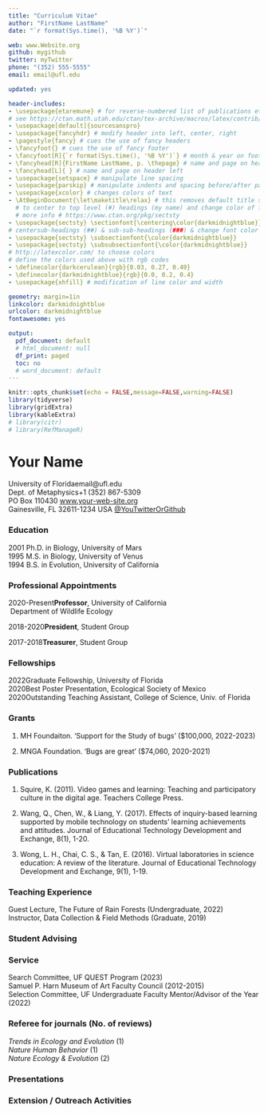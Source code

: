 ```yaml
---
title: "Curriculum Vitae"
author: "FirstName LastName"
date: "`r format(Sys.time(), '%B %Y')`"

web: www.Website.org
github: mygithub
twitter: myTwitter
phone: "(352) 555-5555"
email: email@ufl.edu

updated: yes

header-includes:
- \usepackage{etaremune} # for reverse-numbered list of publications etc
# see https://ctan.math.utah.edu/ctan/tex-archive/macros/latex/contrib/etaremune/etaremune.pdf
- \usepackage[default]{sourcesanspro}
- \usepackage{fancyhdr} # modify header into left, center, right
- \pagestyle{fancy} # cues the use of fancy headers
- \fancyfoot{} # cues the use of fancy footer
- \fancyfoot[R]{`r format(Sys.time(), '%B %Y')`} # month & year on footer right
- \fancyhead[R]{FirstName LastName, p. \thepage} # name and page on header right
- \fancyhead[L]{ } # name and page on header left
- \usepackage{setspace} # manipulate line spacing 
- \usepackage{parskip} # manipulate indents and spacing before/after paragraphs 
- \usepackage{xcolor} # changes colors of text
- \AtBeginDocument{\let\maketitle\relax} # this removes default title section
  # to center to top level (#) headings (my name) and change color of font
  # more info # https://www.ctan.org/pkg/sectsty
- \usepackage{sectsty} \sectionfont{\centering\color{darkmidnightblue}}
# centersub-headings (##) & sub-sub-headings (###) & change font color
- \usepackage{sectsty} \subsectionfont{\color{darkmidnightblue}}
- \usepackage{sectsty} \subsubsectionfont{\color{darkmidnightblue}}
# http://latexcolor.com/ to choose colors
# define the colors used above with rgb codes
- \definecolor{darkcerulean}{rgb}{0.03, 0.27, 0.49}
- \definecolor{darkmidnightblue}{rgb}{0.0, 0.2, 0.4}
- \usepackage{xhfill} # modification of line color and width

geometry: margin=1in
linkcolor: darkmidnightblue
urlcolor: darkmidnightblue
fontawesome: yes

output:
  pdf_document: default
  # html_document: null
  df_print: paged
  toc: no
  # word_document: default
---
```



```r
knitr::opts_chunk$set(echo = FALSE,message=FALSE,warning=FALSE)
library(tidyverse)
library(gridExtra)
library(kableExtra)
# library(citr)
# library(RefManageR)
```
<!-- \begin{document}. -->

<!-- this next line suppresses the header (line, name,  page number) on 1st page -->
\thispagestyle{empty}  

# Your Name
\vspace{-0.3cm}  <!--space between name and address -->
<!--\hfill moves all way to right -->
University of Florida\hfill email@ufl.edu  
Dept. of Metaphysics\hfill +1 (352) 867-5309  
PO Box 110430\hfill&nbsp;[www.your-web-site.org](www.your-web-site.org)  
Gainesville, FL 32611-1234 USA\hfill&nbsp;[\@YouTwitterOrGithub](https://twitter.com/you) 
\vspace{-0.5cm}  <!--there was too much space, so reduced it with minus: -Xcm -->

\par\noindent\rule{\textwidth}{0.4pt} <!-- makes the line   -->


\vspace{-0.6cm}  

<!-- ------------------------------------- -->

### Education
<!--to indent a block of stuff treat it as a 'group' and then set leftskip -->
<!--be sure to indicate where the group ends with \endgroup -->

\begingroup 
\setlength{\leftskip}{.2cm} 

<!-- ### EDUCATION \hrulefill\ -->

<!-- TEXT \hrulefill\ -->
<!-- Here is some text\xfill{1pt} \par -->
<!-- Here is some text\xfill{8pt} \par -->
<!-- Here is some text\xhrulefill{darkmidnightblue}{2pt}\par -->
<!-- Here is some text\xhrulefill{darkmidnightblue}{1ex}\par -->
<!-- HOW TO MAKE LINE COLOR SAME'? -->
<!-- https://tex.stackexchange.com/questions/32597/vertically-centered-horizontal-rule-filling-the-rest-of-a-line -->
<!-- \textbf{\textcolor{darkmidnightblue}{EDUCATION }}\xrfill[0.5ex]{0.5pt} -->

<!-- ### EDUCATION \hrulefill -->

2001\hspace{4mm} Ph.D. in Biology, University of Mars  
<!-- &nbsp;&nbsp;&nbsp;&nbsp;\hspace{6mm}  _Dissertation Advisor: Person Name_   -->
1995\hspace{4mm} M.S. in Biology, University of Venus  
<!-- &nbsp;&nbsp;&nbsp;&nbsp;\hspace{6mm} _Thesis Advisor: Person Name_   -->
1994\hspace{4mm} B.S. in Evolution, University of California 

\endgroup 

<!-- ------------------------------------- -->

### Professional Appointments

\begingroup 
\setlength{\leftskip}{.2cm} 

2020-Present\hspace{6mm}**Professor**, University of California  
&nbsp;\hspace{24mm}Department of Wildlife Ecology

2018-2020\hspace{10mm}**President**, Student Group 

2017-2018\hspace{10mm}**Treasurer**, Student Group

\endgroup

<!-- ------------------------------------- -->

\vspace{-0.2cm}
### Fellowships

\begingroup 
\setlength{\leftskip}{.2cm} 

2022\hspace{4mm}Graduate Fellowship, University of Florida  
2020\hspace{4mm}Best Poster Presentation, Ecological Society of Mexico  
2020\hspace{4mm}Outstanding Teaching Assistant, College of Science, Univ. of Florida

\endgroup

<!-- ------------------------------------- -->

### Grants

\begingroup 
\setlength{\leftskip}{.2cm}  

1. MH Foundaiton. 'Support for the Study of bugs' ($100,000, 2022-2023)

1. MNGA Foundation. 'Bugs are great' ($74,060, 2020-2021)

\endgroup

<!-- ------------------------------------- -->

### Publications 

1. Squire, K. (2011). Video games and learning: Teaching and participatory culture in the digital age. Teachers College Press. 

2. Wang, Q., Chen, W., & Liang, Y. (2017). Effects of inquiry-based learning supported by mobile technology on students’ learning achievements and attitudes. Journal of Educational Technology Development and Exchange, 8(1), 1-20. 

3. Wong, L. H., Chai, C. S., & Tan, E. (2016). Virtual laboratories in science education: A review of the literature. Journal of Educational Technology Development and Exchange, 9(1), 1-19. 

<!-- ------------------------------------- -->

<!-- ### Manuscripts in Preparation  -->

### Teaching Experience
\begingroup 
\setlength{\leftskip}{.2cm}  

Guest Lecture, The Future of Rain Forests (Undergraduate, 2022)  
Instructor, Data Collection & Field Methods (Graduate, 2019)  

\endgroup 



<!-- ------------------------------------- -->



### Student Advising


<!-- ------------------------------------- -->


### Service

\begingroup 
\setlength{\leftskip}{.2cm}

Search Committee, UF QUEST Program (2023)  
Samuel P. Harn Museum of Art Faculty Council (2012-2015)   
Selection Committee, UF Undergraduate Faculty Mentor/Advisor of the Year (2022)    


<!-- ------------------------------------- -->


### Referee for journals (No. of reviews)
\setlength{\leftskip}{.2cm}  

*Trends in Ecology and Evolution* (1)   
*Nature Human Behavior* (1)  
*Nature Ecology & Evolution* (2)  

\endgroup 


<!-- ------------------------------------- -->


### Presentations 

<!-- Invited, submitted, posters -->

<!-- ------------------------------------- -->


### Extension / Outreach Activities


<!-- ------------------------------------- -->
<!-- OTHER CATEGORIES --->

<!-- ### Professional service -->
<!-- ### Professional memberships -->
<!-- ### Professional Development/Training -->
<!-- ### Technical Skills   -->
<!-- ### Language Skills   -->
<!-- ### Presentations   -->
<!-- ### 'Named' Scholarships & Fellowships   -->
<!-- ### Certifications & Licenses   -->
<!-- ### Foreign Study   -->
<!-- ### International Experience   -->
<!-- ### Programming Skills   -->
<!-- ### Reviewer for Journals   -->
<!-- ### Editorial Boards   -->
<!-- ### Exhibits   -->
<!-- ### Organizing events -->
<!-- ### Internships   -->
<!-- ### Administrative Experience   -->
<!-- ### Supervisory Experience   -->
<!-- ### Consulting Experience   -->
<!-- ### Advising   -->
<!-- ### Outreach   -->
<!-- ### Advisory Committees   -->
<!-- ### Guest Lectures in Courses -->  
<!-- ### Language Skills -->  
<!-- ### Patents   -->
